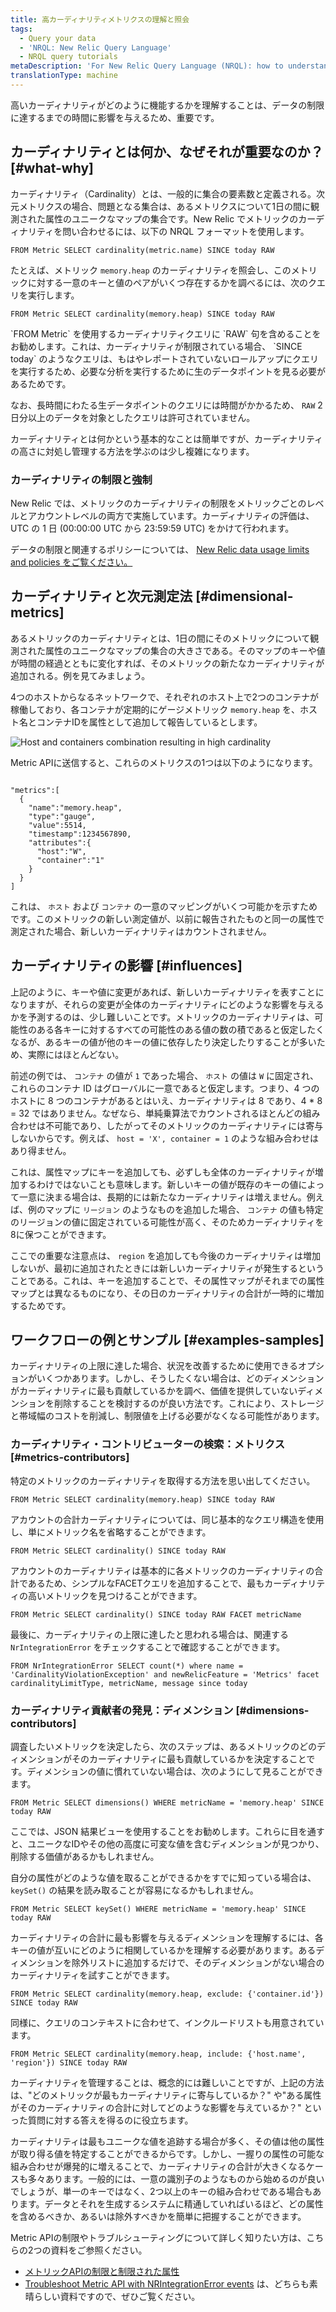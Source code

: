 ```yaml
---
title: 高カーディナリティメトリクスの理解と照会
tags:
  - Query your data
  - 'NRQL: New Relic Query Language'
  - NRQL query tutorials
metaDescription: 'For New Relic Query Language (NRQL): how to understand high cardinality metrics and successfully query for them using NRQL.'
translationType: machine
---
```



高いカーディナリティがどのように機能するかを理解することは、データの制限に達するまでの時間に影響を与えるため、重要です。

## カーディナリティとは何か、なぜそれが重要なのか？ [#what-why]

カーディナリティ（Cardinality）とは、一般的に集合の要素数と定義される。次元メトリクスの場合、問題となる集合は、あるメトリクスについて1日の間に観測された属性のユニークなマップの集合です。New Relic でメトリックのカーディナリティを問い合わせるには、以下の NRQL フォーマットを使用します。

```
FROM Metric SELECT cardinality(metric.name) SINCE today RAW
```

たとえば、メトリック `memory.heap` のカーディナリティを照会し、このメトリックに対する一意のキーと値のペアがいくつ存在するかを調べるには、次のクエリを実行します。

```
FROM Metric SELECT cardinality(memory.heap) SINCE today RAW
```

<Callout variant="tip">
  `FROM Metric` を使用するカーディナリティクエリに `RAW` 句を含めることをお勧めします。これは、カーディナリティが制限されている場合、 `SINCE today` のようなクエリは、もはやレポートされていないロールアップにクエリを実行するため、必要な分析を実行するために生のデータポイントを見る必要があるためです。

  なお、長時間にわたる生データポイントのクエリには時間がかかるため、 `RAW` 2日分以上のデータを対象としたクエリは許可されていません。
</Callout>

カーディナリティとは何かという基本的なことは簡単ですが、カーディナリティの高さに対処し管理する方法を学ぶのは少し複雑になります。

### カーディナリティの制限と強制

New Relic では、メトリックのカーディナリティの制限をメトリックごとのレベルとアカウントレベルの両方で実施しています。カーディナリティの評価は、UTC の 1 日 (00:00:00 UTC から 23:59:59 UTC) をかけて行われます。

データの制限と関連するポリシーについては、 [New Relic data usage limits and policies をご覧ください。](/docs/licenses/license-information/general-usage-licenses/new-relic-data-usage-limits-policies/)

## カーディナリティと次元測定法 [#dimensional-metrics]

あるメトリックのカーディナリティとは、1日の間にそのメトリックについて観測された属性のユニークなマップの集合の大きさである。そのマップのキーや値が時間の経過とともに変化すれば、そのメトリックの新たなカーディナリティが追加される。例を見てみましょう。

4つのホストからなるネットワークで、それぞれのホスト上で2つのコンテナが稼働しており、各コンテナが定期的にゲージメトリック `memory.heap` を、ホスト名とコンテナIDを属性として追加して報告しているとします。

<img
  title="Multiple hosts with multiple containers"
  alt="Host and containers combination resulting in high cardinality"
  src={highCardinalityMetrics1}
/>

Metric APIに送信すると、これらのメトリクスの1つは以下のようになります。

```

"metrics":[
  { 
    "name":"memory.heap", 
    "type":"gauge", 
    "value":5514, 
    "timestamp":1234567890,
    "attributes":{
      "host":"W",
      "container":"1"
    }
  }
]
```

これは、 `ホスト` および `コンテナ` の一意のマッピングがいくつ可能かを示すためです。このメトリックの新しい測定値が、以前に報告されたものと同一の属性で測定された場合、新しいカーディナリティはカウントされません。

## カーディナリティの影響 [#influences]

上記のように、キーや値に変更があれば、新しいカーディナリティを表すことになりますが、それらの変更が全体のカーディナリティにどのような影響を与えるかを予測するのは、少し難しいことです。メトリックのカーディナリティは、可能性のある各キーに対するすべての可能性のある値の数の積であると仮定したくなるが、あるキーの値が他のキーの値に依存したり決定したりすることが多いため、実際にはほとんどない。

前述の例では、 `コンテナ` の値が `1` であった場合、 `ホスト` の値は `W` に固定され、これらのコンテナ ID はグローバルに一意であると仮定します。つまり、4 つのホストに 8 つのコンテナがあるとはいえ、カーディナリティは 8 であり、4 \* 8 = 32 ではありません。なぜなら、単純乗算法でカウントされるほとんどの組み合わせは不可能であり、したがってそのメトリックのカーディナリティには寄与しないからです。例えば、 `host = 'X', container = 1` のような組み合わせはあり得ません。

これは、属性マップにキーを追加しても、必ずしも全体のカーディナリティが増加するわけではないことも意味します。新しいキーの値が既存のキーの値によって一意に決まる場合は、長期的には新たなカーディナリティは増えません。例えば、例のマップに `リージョン` のようなものを追加した場合、 `コンテナ` の値も特定のリージョンの値に固定されている可能性が高く、そのためカーディナリティを8に保つことができます。

ここでの重要な注意点は、 `region` を追加しても今後のカーディナリティは増加しないが、最初に追加されたときには新しいカーディナリティが発生するということである。これは、キーを追加することで、その属性マップがそれまでの属性マップとは異なるものになり、その日のカーディナリティの合計が一時的に増加するためです。

## ワークフローの例とサンプル [#examples-samples]

カーディナリティの上限に達した場合、状況を改善するために使用できるオプションがいくつかあります。しかし、そうしたくない場合は、どのディメンションがカーディナリティに最も貢献しているかを調べ、価値を提供していないディメンションを削除することを検討するのが良い方法です。これにより、ストレージと帯域幅のコストを削減し、制限値を上げる必要がなくなる可能性があります。

### カーディナリティ・コントリビューターの検索：メトリクス [#metrics-contributors]

特定のメトリックのカーディナリティを取得する方法を思い出してください。

```
FROM Metric SELECT cardinality(memory.heap) SINCE today RAW
```

アカウントの合計カーディナリティについては、同じ基本的なクエリ構造を使用し、単にメトリック名を省略することができます。

```
FROM Metric SELECT cardinality() SINCE today RAW
```

アカウントのカーディナリティは基本的に各メトリックのカーディナリティの合計であるため、シンプルなFACETクエリを追加することで、最もカーディナリティの高いメトリックを見つけることができます。

```
FROM Metric SELECT cardinality() SINCE today RAW FACET metricName
```

最後に、カーディナリティの上限に達したと思われる場合は、関連する `NrIntegrationError` をチェックすることで確認することができます。

```
FROM NrIntegrationError SELECT count(*) where name = 'CardinalityViolationException' and newRelicFeature = 'Metrics' facet cardinalityLimitType, metricName, message since today 
```

### カーディナリティ貢献者の発見：ディメンション [#dimensions-contributors]

調査したいメトリックを決定したら、次のステップは、あるメトリックのどのディメンションがそのカーディナリティに最も貢献しているかを決定することです。ディメンションの値に慣れていない場合は、次のようにして見ることができます。

```
FROM Metric SELECT dimensions() WHERE metricName = 'memory.heap' SINCE today RAW
```

ここでは、JSON 結果ビューを使用することをお勧めします。これらに目を通すと、ユニークなIDやその他の高度に可変な値を含むディメンションが見つかり、削除する価値があるかもしれません。

自分の属性がどのような値を取ることができるかをすでに知っている場合は、 `keySet()` の結果を読み取ることが容易になるかもしれません。

```
FROM Metric SELECT keySet() WHERE metricName = 'memory.heap' SINCE today RAW
```

カーディナリティの合計に最も影響を与えるディメンションを理解するには、各キーの値が互いにどのように相関しているかを理解する必要があります。あるディメンションを除外リストに追加するだけで、そのディメンションがない場合のカーディナリティを試すことができます。

```
FROM Metric SELECT cardinality(memory.heap, exclude: {'container.id'}) SINCE today RAW
```

同様に、クエリのコンテキストに合わせて、インクルードリストも用意されています。

```
FROM Metric SELECT cardinality(memory.heap, include: {'host.name', 'region'}) SINCE today RAW
```

カーディナリティを管理することは、概念的には難しいことですが、上記の方法は、"どのメトリックが最もカーディナリティに寄与しているか？" や"ある属性がそのカーディナリティの合計に対してどのような影響を与えているか？" といった質問に対する答えを得るのに役立ちます。

カーディナリティは最もユニークな値を追跡する場合が多く、その値は他の属性が取り得る値を特定することができるからです。しかし、一握りの属性の可能な組み合わせが爆発的に増えることで、カーディナリティの合計が大きくなるケースも多々あります。一般的には、一意の識別子のようなものから始めるのが良いでしょうが、単一のキーではなく、2つ以上のキーの組み合わせである場合もあります。データとそれを生成するシステムに精通していればいるほど、どの属性を含めるべきか、あるいは除外すべきかを簡単に把握することができます。

<Callout variant="tip">
  Metric APIの制限やトラブルシューティングについて詳しく知りたい方は、こちらの2つの資料をご参照ください。

  * [メトリックAPIの制限と制限された属性](/docs/telemetry-data-platform/ingest-apis/metric-api/metric-api-limits-restricted-attributes/)
  * [Troubleshoot Metric API with NRIntegrationError events](/docs/telemetry-data-platform/ingest-apis/metric-api/troubleshoot-nrintegrationerror-events/) は、どちらも素晴らしい資料ですので、ぜひご覧ください。
</Callout>